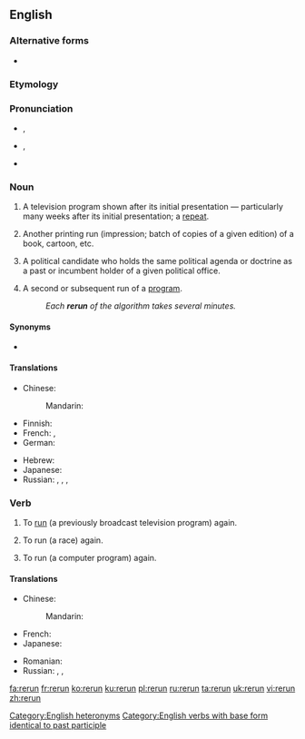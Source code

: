 ==English==
{{wikipedia|dab=rerun (disambiguation)}}
{{wikipedia}}

===Alternative forms===
* {{l|en|re-run}}

===Etymology===
{{prefix|re|run|lang=en}}

===Pronunciation===
* {{a|UK|noun}} {{IPA|/ˈɹiːɹʌn/|lang=en}}, {{a|verb}} {{IPA|/ɹiːˈɹʌn/|lang=en}}
* {{a|US|noun}} {{IPA|/ˈɹiɹʌn/|lang=en}}, {{a|verb}} {{IPA|/ɹiˈɹʌn/|lang=en}}
* {{rhymes|ʌn|lang=en}}

===Noun===
{{en-noun}}

# {{lb|en|American}} A television program shown after its initial presentation &mdash; particularly many weeks after its initial presentation; a [[repeat]].
# {{lb|en|publishing}} Another printing run (impression; batch of copies of a given edition) of a book, cartoon, etc. 
# {{lb|en|political}} A political candidate who holds the same political agenda or doctrine as a past or incumbent holder of a given political office.
# {{lb|en|computing}} A second or subsequent run of a [[program]].
#: ''Each '''rerun''' of the algorithm takes several minutes.''

====Synonyms====
* {{sense|television program shown after its initial presentation}} {{l|en|repeat}}

====Translations====
{{trans-top|television program shown after its initial presentation}}
* Chinese:
*: Mandarin: {{t|cmn|重播|tr=chóngbō|sc=Hani}}
* Finnish: {{t+|fi|uusinta}}
* French: {{t+|fr|rediffusion|f}}, {{t+|fr|reprise|f}}
* German: {{t|de|Wiederaufführung|f}}
{{trans-mid}}
* Hebrew: {{t|he|שידור חוזר|m|alt=שִדּוּר חוֹזֵר|tr=shidùr-khozér}}
* Japanese: {{t|ja|再放送|tr=さいほうそう, saihōsō|sc=Jpan}}
* Russian: {{t|ru|повто́рный пока́з|m}}, {{t+|ru|повторе́ние|n}}, {{t+|ru|повто́р|m}}, {{t+|ru|ретрансля́ция|f}}
{{trans-bottom}}

===Verb===
{{en-verb|reruns|rerunning|reran|rerun}}

# {{lb|en|transitive}} To [[run]] (a previously broadcast television program) again.
# {{lb|en|transitive}} To run (a race) again.
# {{lb|en|transitive}} To run (a computer program) again.

====Translations====
{{trans-top|run (a television program) again}}
* Chinese:
*: Mandarin: {{t|cmn|重播|tr=chóngbō|sc=Hani}}
* French: {{t+|fr|rediffuser|f}}
* Japanese: {{t|ja|再放送|tr=さいほうそうする, saihōsō suru|alt=再放送する|sc=Jpan}}
{{trans-mid}}
* Romanian: {{t+|ro|relua}}
* Russian: {{t+|ru|ретрансли́ровать}}, {{t|ru|повторя́ть трансля́цию}}, {{t+|ru|повторя́ть}} {{qualifier|переда́чу}}
{{trans-bottom}}

{{trans-top|run (a race) again}}
{{trans-mid}}
{{trans-bottom}}

[[Category:English heteronyms]]
[[Category:English verbs with base form identical to past participle]]

[[fa:rerun]]
[[fr:rerun]]
[[ko:rerun]]
[[ku:rerun]]
[[pl:rerun]]
[[ru:rerun]]
[[ta:rerun]]
[[uk:rerun]]
[[vi:rerun]]
[[zh:rerun]]